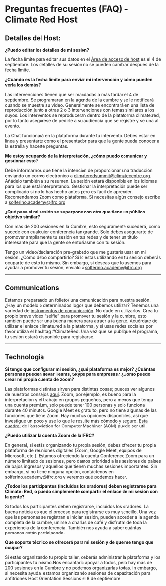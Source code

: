 # Preguntas frecuentes (FAQ) - Climate Red Host #


##  Detalles del Host: ##

**¿Puedo editar los detalles de mi sesión?**

La fecha límite para editar sus datos en el [Área de acceso de host](https://go.climate.red/sessions) es el 4 de septiembre. 
Los detalles de su sesión no se pueden cambiar después  de la fecha límite.


**¿Cuándo es la fecha límite para enviar mi intervención  y cómo pueden verla los demás?**

Las intervenciones tienen que ser mandadas a más tardar el 4 de septiembre. Se programaran en la agenda de la cumbre y se le notificará cuando se muestre su video. Generalmente se encontrará en una lista de reproducción junto a otras 2 o 3 intervenciones con temas similares a los suyos. Los interventos se reproduceran  dentro de la plataforma climate:red,  por lo tanto asegúrese de pedirle a su audiencia que se registre y se una al evento.

La Chat funcionará en la plataforma durante tu intervento. Debes estar en línea y presentarte como el presentador para que la gente pueda conocer a la estrella y hacerte preguntas.

**Me estoy ocupando de la interpretación, ¿cómo puedo comunicar y gestionar esto?**

Debe informarnos que tiene la intención de proporcionar una traducción enviando un correo electrónico a climateredsummit@climatecentre.org. Añádelo también a su resumen. La sesión estará disponible en los idiomas para los que está interpretando. Gestionar la interpretación puede ser complicado si no lo has hecho antes pero es fácil de aprender. Recomendamos Zoom como plataforma. Si necesitas algún consejo escribe a  solferino.academy@ifrc.org 

**¿Qué pasa si mi sesión se superpone con otra que tiene un público objetivo similar?**

Con más de 200 sesiones en la Cumbre, esto seguramente sucederá, como sucede con cualquier conferencia tan grande.
Solo debes asegurarte de promover ampliamente tu sesión en tus redes y de tener un título  interesante para que la gente se entusiasme con tu sesión.

Tengo un video/declaración pre-grabado que me gustaría usar en mi sesión. ¿Cómo debo compartirlo?
Si lo estas utilizando en tu sesión deberás ocuparte de esto tu mismo.  Sin embargo, si deseas que lo usemos para ayudar a promover tu sesión, envíalo a solferino.academy@ifrc.org  


---

## Communications ##

Estamos preparando un folleto/ una comunicación para nuestra sesión. ¿Hay un modelo o determinados logos que debemos utilizar?
Tenemos una variedad de [instrumentos de comunicación](https://future-rcrc.com/2020/08/31/climate-red-communications-pack/). No dude en utilizarlos.  Crea tu propio breve video “selfie” para promover tu sesión y la cumbre, esto también puede ser una buena manera para atraer a la gente. Acuérdate de utilizar el enlace climate.red a la plataforma, y si usas redes sociales por favor utiliza el hashtag #ClimateRed. Una vez que se publique el programa, tu sesión estará disponible para registrarse.

---

## Technologia ##

**Si tengo que configurar mi sesión, ¿qué plataforma es mejor? ¿Cuántas personas pueden llevar Teams, Skype para empresas? ¿Cómo puedo crear mi propia cuenta de zoom?**

Las  plataformas distintas sirven para distintas cosas; puedes ver algunos de nuestros consejos [aquí](https://future-rcrc.com/fr/2020/06/22/virtual-climate-summit-climatered/#tools). Zoom, por ejemplo, es bueno para la interpretación y el trabajo en grupos pequeños, pero a menos que tenga una cuenta premium, solo puede tener 100 personas y solo funciona durante 40 minutos. 
Google Meet es gratuito, pero no tiene algunas de las funciones que tiene Zoom. Hay muchas opciones disponibles, así que investigue un poco y use lo que le resulte más cómodo y seguro. [Esta cuadro:](https://docs.google.com/document/d/1LLLniPkf48CCZyG_BNy1ylF2wXNlztqNEOnzNuMQmJc/edit#heading=h.z6d7tgqcpugp) de l’association for Computer Machiner (ACM) puede ser util. 


**¿Puedo utilizar la cuenta Zoom de la IFRC?**

En general, si estás organizando tu propia sesión, debes ofrecer tu propia plataforma de reuniones digitales (Zoom, Google Meet, equipos de Microsoft, etc.).
Estamos ofreciendo la cuenta Conference Zoom para un número limitado de sesiones, pero damos prioridad a las sesiones de países de bajos ingresos y aquellos que tienen muchas sesiones importantes.
Sin embargo, si no tiene ninguna opción, contáctenos en solferino.academy@ifrc.org  y veremos qué podemos hacer. 

**¿Todos los participantes (incluidos los oradores) deben registrarse para Climate: Red, o puedo simplemente compartir el enlace de mi sesión con la gente?**

Sì todos los participantes deben registrarse, incluidos los oradores. La buena noticia es que el proceso para registrarse es muy sencillo. Una vez que las personas se registran e inician sesión, pueden acceder a la agenda completa de la cumbre, unirse a charlas de café y disfrutar de toda la experiencia de la conferencia. También nos ayuda a saber cuántas personas están participando.

**Que soporte técnico se ofrecerá para mi sesión y de que me tengo que ocupar?**

Si estás organizando tu propio taller, deberás administrar la plataforma y los participantes tú mismo.Nos encantaría apoyar a todos, pero hay más de 200 sesiones en la Cumbre y no podemos organizarlas todas. in embargo, si necesita ayuda, estamos organizando sesiones de capacitación para anfitriones Host Orientation Sessions el 8 de septiembre 

